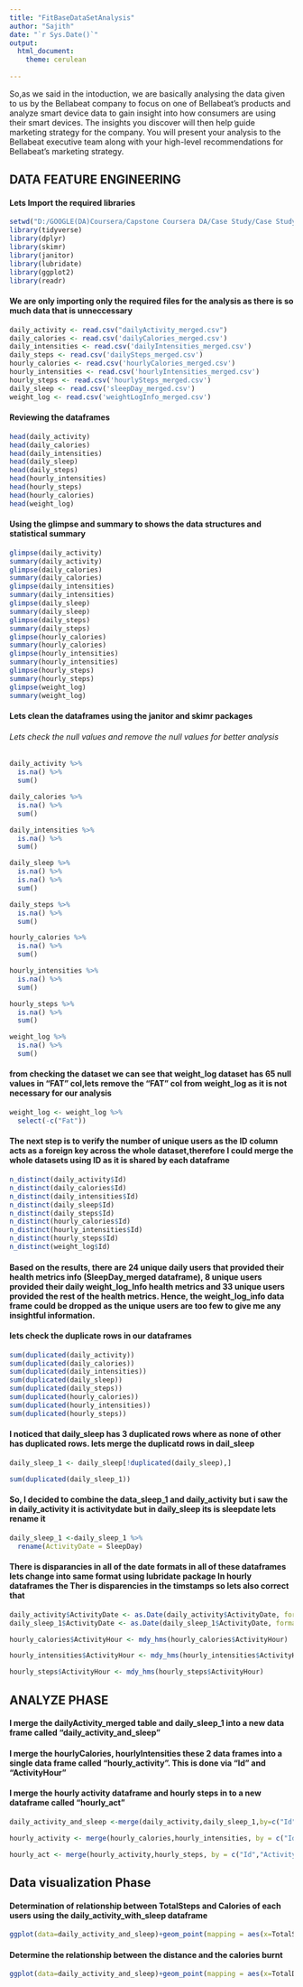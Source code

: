 ---
title: "FitBaseDataSetAnalysis"
author: "Sajith"
date: "`r Sys.Date()`"
output:
  html_document:
    theme: cerulean
  
---

So,as we said in the intoduction, we are basically analysing the data given to us by the Bellabeat company to focus on one of Bellabeat’s products and analyze smart device data to gain insight into how consumers are using their smart devices. The insights you discover will then help guide marketing strategy for the company. You will present your analysis to the Bellabeat executive team along with your high-level recommendations for Bellabeat’s marketing strategy.

## DATA FEATURE ENGINEERING

#### Lets Import the required libraries

```{r}
setwd("D:/GOOGLE(DA)Coursera/Capstone Coursera DA/Case Study/Case Study 2/Fitabase Data 4.12.16-5.12.16")
library(tidyverse)
library(dplyr)
library(skimr)
library(janitor)
library(lubridate)
library(ggplot2)
library(readr)

```

#### We are only importing only the required files for the analysis as there is so much data that is unneccessary

```{r}
daily_activity <- read.csv("dailyActivity_merged.csv")
daily_calories <- read.csv('dailyCalories_merged.csv')
daily_intensities <- read.csv('dailyIntensities_merged.csv')
daily_steps <- read.csv('dailySteps_merged.csv')
hourly_calories <- read.csv('hourlyCalories_merged.csv')
hourly_intensities <- read.csv('hourlyIntensities_merged.csv')
hourly_steps <- read.csv('hourlySteps_merged.csv')
daily_sleep <- read.csv('sleepDay_merged.csv')
weight_log <- read.csv('weightLogInfo_merged.csv')

```

#### Reviewing the dataframes

```{r}
head(daily_activity)
head(daily_calories)
head(daily_intensities)
head(daily_sleep)
head(daily_steps)
head(hourly_intensities)
head(hourly_steps)
head(hourly_calories)
head(weight_log)

```

#### Using the glimpse and summary to shows the data structures and statistical summary

```{r}
glimpse(daily_activity)
summary(daily_activity)
glimpse(daily_calories)
summary(daily_calories)
glimpse(daily_intensities)
summary(daily_intensities)
glimpse(daily_sleep)
summary(daily_sleep)
glimpse(daily_steps)
summary(daily_steps)
glimpse(hourly_calories)
summary(hourly_calories)
glimpse(hourly_intensities)
summary(hourly_intensities)
glimpse(hourly_steps)
summary(hourly_steps)
glimpse(weight_log)
summary(weight_log)

```

#### Lets clean the dataframes using the janitor and skimr packages

###### Lets check the null values and remove the null values for better analysis

```{r}
daily_activity %>% 
  is.na() %>% 
  sum()

daily_calories %>% 
  is.na() %>% 
  sum()

daily_intensities %>% 
  is.na() %>% 
  sum()

daily_sleep %>% 
  is.na() %>% 
  is.na() %>% 
  sum()

daily_steps %>% 
  is.na() %>% 
  sum()

hourly_calories %>% 
  is.na() %>% 
  sum()

hourly_intensities %>% 
  is.na() %>% 
  sum()

hourly_steps %>% 
  is.na() %>% 
  sum()

weight_log %>% 
  is.na() %>% 
  sum()

```

#### from checking the dataset we can see that weight_log dataset has 65 null values in "FAT" col,lets remove the "FAT" col from weight_log as it is not necessary for our analysis

```{r}
weight_log <- weight_log %>% 
  select(-c("Fat"))
```

#### The next step is to verify the number of unique users as the ID column acts as a foreign key across the whole dataset,therefore I could merge the whole datasets using ID as it is shared by each dataframe

```{r}
n_distinct(daily_activity$Id)
n_distinct(daily_calories$Id)
n_distinct(daily_intensities$Id)
n_distinct(daily_sleep$Id)
n_distinct(daily_steps$Id)
n_distinct(hourly_calories$Id)
n_distinct(hourly_intensities$Id)
n_distinct(hourly_steps$Id)
n_distinct(weight_log$Id)
```

#### Based on the results, there are 24 unique daily users that provided their health metrics info (SleepDay_merged dataframe), 8 unique users provided their daily weight_log_Info health metrics and 33 unique users provided the rest of the health metrics. Hence, the weight_log_info data frame could be dropped as the unique users are too few to give me any insightful information.

#### lets check the duplicate rows in our dataframes

```{r}
sum(duplicated(daily_activity))
sum(duplicated(daily_calories))
sum(duplicated(daily_intensities))
sum(duplicated(daily_sleep))
sum(duplicated(daily_steps))
sum(duplicated(hourly_calories))
sum(duplicated(hourly_intensities))
sum(duplicated(hourly_steps))
```

#### I noticed that daily_sleep has 3 duplicated rows where as none of other has duplicated rows. lets merge the duplicatd rows in dail_sleep

```{r}
daily_sleep_1 <- daily_sleep[!duplicated(daily_sleep),]

sum(duplicated(daily_sleep_1))
```

#### So, I decided to combine the data_sleep_1 and daily_activity but i saw the in daily_activity it is activitydate but in daily_sleep its is sleepdate lets rename it


```{r}
daily_sleep_1 <-daily_sleep_1 %>% 
  rename(ActivityDate = SleepDay)
```

#### There is disparancies in all of the date formats in all of these dataframes lets change into  same format using lubridate package In hourly dataframes the Ther is disparencies in the timstamps so lets also correct that

```{r}
daily_activity$ActivityDate <- as.Date(daily_activity$ActivityDate, format = "%m/%d/%Y")
daily_sleep_1$ActivityDate <- as.Date(daily_sleep_1$ActivityDate, format = "%m/%d/%Y")

hourly_calories$ActivityHour <- mdy_hms(hourly_calories$ActivityHour)

hourly_intensities$ActivityHour <- mdy_hms(hourly_intensities$ActivityHour)

hourly_steps$ActivityHour <- mdy_hms(hourly_steps$ActivityHour)
```

## ANALYZE PHASE

#### I merge the dailyActivity_merged table and daily_sleep_1 into a new data frame called “daily_activity_and_sleep”
              
#### I merge the hourlyCalories, hourlyIntensities these 2 data frames into a single data frame called "hourly_activity". This is done via "Id" and "ActivityHour"

#### I merge the hourly activity dataframe and hourly steps in to a new dataframe called "hourly_act"

```{r}
daily_activity_and_sleep <-merge(daily_activity,daily_sleep_1,by=c("Id","ActivityDate"))

hourly_activity <- merge(hourly_calories,hourly_intensities, by = c("Id","ActivityHour"))

hourly_act <- merge(hourly_activity,hourly_steps, by = c("Id","ActivityHour"))
```

## Data visualization Phase

#### Determination of relationship between TotalSteps and Calories of each users using the daily_activity_with_sleep dataframe

```{r}
ggplot(data=daily_activity_and_sleep)+geom_point(mapping = aes(x=TotalSteps, y=Calories))
```

#### Determine the relationship between the distance and the calories burnt

```{r}
ggplot(data=daily_activity_and_sleep)+geom_point(mapping = aes(x=TotalDistance, y=Calories),color="purple")
```



























